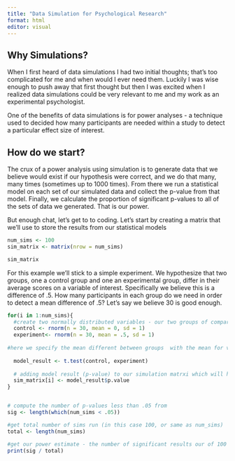 ```yaml
---
title: "Data Simulation for Psychological Research"
format: html
editor: visual
---
```


## Why Simulations?

When I first heard of data simulations I had two initial thoughts; that's too complicated for me and when would I ever need them. Luckily I was wise enough to push away that first thought but then I was excited when I realized data simulations could be very relevant to me and my work as an experimental psychologist.

One of the benefits of data simulations is for power analyses - a technique used to decided how many participants are needed within a study to detect a particular effect size of interest.

## How do we start?

The crux of a power analysis using simulation is to generate data that we believe would exist if our hypothesis were correct, and we do that many, many times (sometimes up to 1000 times). From there we run a statistical model on each set of our simulated data and collect the p-value from that model. Finally, we calculate the proportion of significant p-values to all of the sets of data we generated. That is our power.

But enough chat, let's get to to coding. Let's start by creating a matrix that we'll use to store the results from our statistical models

```r
num_sims <- 100
sim_matrix <- matrix(nrow = num_sims)

sim_matrix
```

For this example we'll stick to a simple experiment. We hypothesize that two groups, one a control group and one an experimental group, differ in their average scores on a variable of interest. Specifically we believe this is a difference of .5. How many participants in each group do we need in order to detect a mean difference of .5? Let's say we believe 30 is good enough.

```r
for(i in 1:num_sims){
  #create two normally distributed variables - our two groups of comparison
  control <- rnorm(n = 30, mean = 0, sd = 1)
  experiment<- rnorm(n = 30, mean = .5, sd = 1)
  
#here we specify the mean different between groups  with the mean for vatiable 2. Hence when simulating for a t-test we think about the mean difference we expect to find
  
  model_result <- t.test(control, experiment)
  
  # adding model result (p-value) to our simulation matrxi which will hold all of our p-values
  sim_matrix[i] <- model_result$p.value
}


# compute the number of p-values less than .05 from 
sig <- length(which(num_sims < .05))

#get total number of sims run (in this case 100, or same as num_sims)
total <- length(num_sims)

#get our power estimate - the number of significant results our of 100 simulations
print(sig / total)

```
